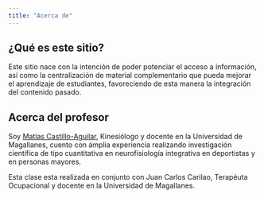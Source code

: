```yaml
---
title: "Acerca de"
---
```


## ¿Qué es este sitio?

Este sitio nace con la intención de poder potenciar el acceso a información, así como la centralización de material complementario que pueda mejorar el aprendizaje de estudiantes, favoreciendo de esta manera la integración del contenido pasado.

## Acerca del profesor

Soy [Matías Castillo-Aguilar](https://scholar.google.com/citations?user=s4mqZ9AAAAAJ), Kinesiólogo y docente en la Universidad de Magallanes, cuento con ámplia experiencia realizando investigación científica de tipo cuantitativa en neurofisiología integrativa en deportistas y en personas mayores.

Esta clase esta realizada en conjunto con Juan Carlos Carilao, Terapéuta Ocupacional y docente en la Universidad de Magallanes.
